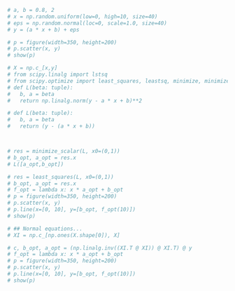 
```python
# a, b = 0.8, 2
# x = np.random.uniform(low=0, high=10, size=40)
# eps = np.random.normal(loc=0, scale=1.0, size=40)
# y = (a * x + b) + eps

# p = figure(width=350, height=200)
# p.scatter(x, y)
# show(p)

# X = np.c_[x,y]
# from scipy.linalg import lstsq
# from scipy.optimize import least_squares, leastsq, minimize, minimize_scalar
# def L(beta: tuple):
#   b, a = beta
#   return np.linalg.norm(y - a * x + b)**2

# def L(beta: tuple):
#   b, a = beta
#   return (y - (a * x + b))



# res = minimize_scalar(L, x0=(0,1))
# b_opt, a_opt = res.x
# L([a_opt,b_opt])

# res = least_squares(L, x0=(0,1))
# b_opt, a_opt = res.x
# f_opt = lambda x: x * a_opt + b_opt 
# p = figure(width=350, height=200)
# p.scatter(x, y)
# p.line(x=[0, 10], y=[b_opt, f_opt(10)])
# show(p)

# ## Normal equations...
# XI = np.c_[np.ones(X.shape[0]), X]

# c, b_opt, a_opt = (np.linalg.inv((XI.T @ XI)) @ XI.T) @ y
# f_opt = lambda x: x * a_opt + b_opt 
# p = figure(width=350, height=200)
# p.scatter(x, y)
# p.line(x=[0, 10], y=[b_opt, f_opt(10)])
# show(p)
```